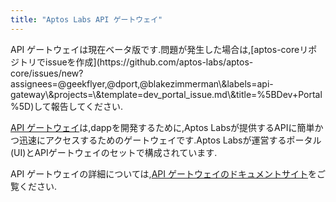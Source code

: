 ```yaml
---
title: "Aptos Labs API ゲートウェイ"
---
```



<Aside type="note">
  API ゲートウェイは現在ベータ版です.問題が発生した場合は,[aptos-coreリポジトリでissueを作成](https://github.com/aptos-labs/aptos-core/issues/new?assignees=@geekflyer,@dport,@blakezimmerman\&labels=api-gateway\&projects=\&template=dev_portal_issue.md\&title=%5BDev+Portal%5D)して報告してください.
</Aside>

[API ゲートウェイ](https://developers.aptoslabs.com)は,dappを開発するために,Aptos Labsが提供するAPIに簡単かつ迅速にアクセスするためのゲートウェイです.Aptos Labsが運営するポータル(UI)とAPIゲートウェイのセットで構成されています.

API ゲートウェイの詳細については,[API ゲートウェイのドキュメントサイト](https://developers.aptoslabs.com/docs)をご覧ください.
